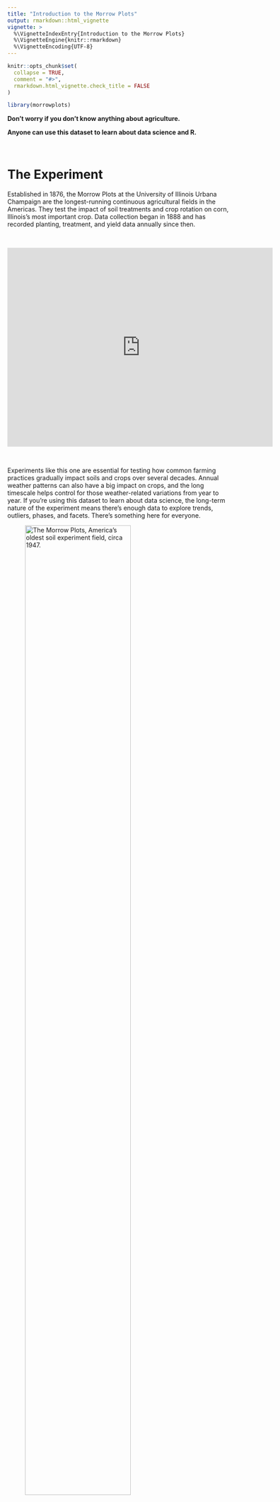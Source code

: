 ```yaml
---
title: "Introduction to the Morrow Plots"
output: rmarkdown::html_vignette
vignette: >
  %\VignetteIndexEntry{Introduction to the Morrow Plots}
  %\VignetteEngine{knitr::rmarkdown}
  %\VignetteEncoding{UTF-8}
---
```


```r
knitr::opts_chunk$set(
  collapse = TRUE,
  comment = "#>",
  rmarkdown.html_vignette.check_title = FALSE
)
```

```r
library(morrowplots)
```

**Don't worry if you don't know anything about agriculture.**

**Anyone can use this dataset to learn about data science and R.**

\

# The Experiment 

Established in 1876, the Morrow Plots at the University of Illinois Urbana Champaign are the longest-running continuous agricultural fields in the Americas. They test the impact of soil treatments and crop rotation on corn, Illinois's most important crop. Data collection began in 1888 and has recorded planting, treatment, and yield data annually since then.

\

<iframe src="https://www.google.com/maps/embed?pb=!1m18!1m12!1m3!1d12206.811718411547!2d-88.23526687085335!3d40.10433587459286!2m3!1f0!2f0!3f0!3m2!1i1024!2i768!4f13.1!3m3!1m2!1s0x880cd716231139f5%3A0x2f0f6d23ae90f56b!2sMorrow%20Plots!5e0!3m2!1sen!2sus!4v1714768356406!5m2!1sen!2sus" width="600" height="450" style="border:0;" allowfullscreen="" loading="lazy" referrerpolicy="no-referrer-when-downgrade" data-external="1"></iframe>

\

Experiments like this one are essential for testing how common farming practices gradually impact soils and crops over several decades. Annual weather patterns can also have a big impact on crops, and the long timescale helps control for those weather-related variations from year to year. If you're using this dataset to learn about data science, the long-term nature of the experiment means there's enough data to explore trends, outliers, phases, and facets. There's something here for everyone.

![The Morrow Plots, America's oldest soil experiment field, circa 1947.](0006935_cropped.jpg){width=75%}

\

# The Dataset

The dataset is structured to reflect the way the actual crop field is organized and planted. The current field is separated into 3 plots - 3, 4, and 5. Originally, there were 10 plots, but over time plots 1,2 and 6-10 were ceded to the campus for building projects as the university grew. This dataset contains data for the 3 enduring plots - plots 3, 4, and 5 - and covers 1888 through 2021.

## Plots and Crop Rotation

Each plot tests a different crop rotation. Plot 3 grows corn every year. Plot 4 has a two-crop rotation of corn and soybeans - meaning one year it grows corn, the next year it grows soybeans, and alternates every year. Plot 5 has a three-crop rotation of corn, oats, and hay. Over the years, the non-corn crops have changed somewhat to reflect changing farming practices, but the corn has remained consistent because it's the focus of the experiment. 

![Plot map with crop rotations.](plotmap_simple.png){width=50%}

\

## Subplots and Soil Treatments

Each of the 3 plots is divided into eight subplots - four Northern subplots (NA, NB, NC, and ND) and four Southern subplots (SA, SB, SC, and SD) - that test different soil treatments, which might commonly be called fertilizers, like manure, limestone, and nitrogen. Some of the subplots have never received any soil treatments. Other subplots have received different treatments over different phases of the experiment. 

![Subplots that test different soil treatments.](plotmap_simple_subplots.png){width=50%}

\

## Yield and Other Variables

Each row of the dataset represents one year of data for one subplot, and records observations about the crop planted, the treatments employed, and the yields harvested. The key measure is yield, which is recorded as a rate of yield per acre. Different crops are measured differently, which is why there are two yield columns in the dataset - one for bushels per acre and one for tons per acre. Corn is the focus of the experiment, and is always measured in bushels. We have included yields for the other crops wherever possible, but in some years they weren't recorded because they weren't considered necessary. Null values like these are represented by NAs. There are many NAs in the dataset because some extra details - like the corn variety planted and the specific amount of treatment applied - were recorded for some years and not others. These extra details are included wherever possible. 

\

# Changes over Time

This experiment is designed to reflect common farming practices, which change over time. For example, originally the two-crop rotation in plot 4 alternated between corn and oats. Oats were a popular crop because they were used to feed the horses and other draft animals that worked on farms. Over time machines replaced draft animals, and farmers replaced oats with commercial crops like soybeans. In 1968, the two-crop rotation changed to corn and soybeans to reflect the fact that soybeans had become the second-most popular crop in Illinois. 

## Phases

Major changes to the experiment are marked as different phases. This dataset includes data from phases 1-5. As phases changed and new treatment variables were added, the plots were divided into more and more subplots. In phase 1, the plots were untreated. Since there were no treatment variables, there was no need for different subplots. In phase 2, starting in 1904, the plots were divided into four subplots to test two treatments. In phase 3, starting in 1954, more treatment variables were introduced and the plots were split into eight subplots. They have stayed at eight subplots since then.

![How the plots were subdivided over time.](plotmap_simple_phases.png){width=50%}

\

## Consistency

**Even though the plots haven't always had eight subplots, every single year of the dataset is broken up into eight subplots for consistency's sake.** This allows for longitudinal comparisons over the entire course of the experiment, and it's possible because yield was always recorded as a rate. It's also why some of the yield data looks duplicated. For example, look at the yield values for plot 3 in 1888. All eight subplots have the same yield value of 54.3 bushels per acre. That's because yield was only measured once for all of plot 3, but since it was measured as a rate of bushels per acre, that same rate applies to all of plot 3 and to any portion of it. It's like miles per hour - 50 mph is 50 mph whether you travel for one mile or 100 miles. Because yield was measured as a rate instead of a total count, we can structure the data so every year always has data for eight subplots, allowing for consistent comparisons across the entire course of the experiment.

## The Future

This experiment is still ongoing, and new data will be added to this package in future updates.

\

# More Information

**For links to other resources about the Morrow Plots, see the [Illinois Data Bank](https://doi.org/10.13012/B2IDB-7865141_V1).**

Image from the [University of Illinois Archives](https://archon.library.illinois.edu/archives/index.php?p=digitallibrary/digitalcontent&id=8607)




